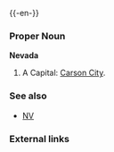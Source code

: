 {{wikipedia}}
{{-en-}}

===Proper Noun===
'''Nevada'''
#A {{USstate}}  Capital: [[Carson City]].
===See also===
*[[NV]]
===External links===
{{pedialite}}